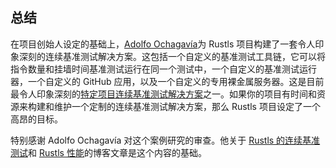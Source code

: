 ## 总结
在项目创始人设定的基础上，[Adolfo Ochagavía][aochagavia]为 Rustls 项目构建了一套令人印象深刻的连续基准测试解决方案。这包括一个自定义的基准测试工具链，它可以将指令数量和挂墙时间基准测试运行在同一个测试中，一个自定义的基准测试运行器，一个自定义的 GitHub 应用，以及一个自定义的专用裸金属服务器。这是目前最令人印象深刻的[特定项目连续基准测试解决方案][prior art]之一。如果你的项目有时间和资源来构建和维护一个定制的连续基准测试解决方案，那么 Rustls 项目设定了一个高昂的目标。

特别感谢 Adolfo Ochagavía 对这个案例研究的审查。他关于 [Rustls 的连续基准测试][Continuous benchmarking for rustls]和 [Rustls 性能][rustls performance]的博客文章是这个内容的基础。

[aochagavia]: https://github.com/aochagavia
[prior art]: /docs/zh/reference/prior-art/#project-specific
[Continuous benchmarking for rustls]: https://ochagavia.nl/blog/continuous-benchmarking-for-rustls/
[rustls performance]: https://www.memorysafety.org/blog/rustls-performance/
